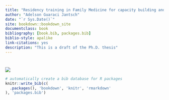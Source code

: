 ```yaml
--- 
title: "Residency training in Family Medicine for capacity building and quality improvement during the Rio de Janeiro Primary Health Care Reform"
author: "Adelson Guaraci Jantsch"
date: "`r Sys.Date()`"
site: bookdown::bookdown_site
documentclass: book
bibliography: [book.bib, packages.bib]
biblio-style: apalike
link-citations: yes
description: "This is a draft of the Ph.D. thesis"
---
```


# {-}

 
![](C:\\Users\\Adelson\\Desktop\\thesis\\final\\thesis\\rocinha.png)




```r
# automatically create a bib database for R packages
knitr::write_bib(c(
  .packages(), 'bookdown', 'knitr', 'rmarkdown'
), 'packages.bib')
```
